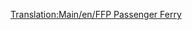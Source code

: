 [[Translation:Main/en/FFP Passenger Ferry]]
{{Template:Schepen/Nl
|Naam=FFP veerboot
|Afbeelding=[[File:en/Ferry.png|FFP veerboot]]
|Kosten=£21,325 ($42,650)
|Snelheid=64 km/h (40 mph)
|Onderhoudskosten=£1,312 ($2,624)
|Ontworpen=1971
|Levensduur=30
|Capaciteit=130 Passagiers
|Omschrijving=De FFP veerboot is een trage passagiersveerboot ontworpen voor verbindingen tussen 2 havens over een langere afstand. De boot is 2 keer zo snel in vergelijking met zijn MPS broertje, heeft een hogere capaciteit, hogere aanschafkosten, maar heeft goedkopere onderhoudskosten. Nadeel is dat de boot pas na een lange tijd in het spel aanwezig is, als het spel gestart is in 1920 of 1950.
|Real-life=Fictief
}}